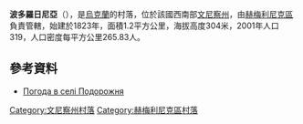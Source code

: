 {{coord|49|47|37|N|28|15|39|E|scale:30000|display=title}}

'''波多羅日尼亞'''（{{lang-uk|Подорожня}}），是[[烏克蘭|烏克蘭]]的村落，位於該國西南部[[文尼察州|文尼察州]]，由[[赫梅利尼克區|赫梅利尼克區]]負責管轄，始建於1823年，面積1.2平方公里，海拔高度304米，2001年人口319，人口密度每平方公里265.83人。

==參考資料==
* [http://weather.in.ua/ua/vinnickaja/21021 Погода в селі Подорожня] {{Wayback|url=http://weather.in.ua/ua/vinnickaja/21021 |date=20200804054707 }}

[[Category:文尼察州村落|Category:文尼察州村落]]
[[Category:赫梅利尼克區村落|Category:赫梅利尼克區村落]]


{{Vinnytsia-geo-stub}}